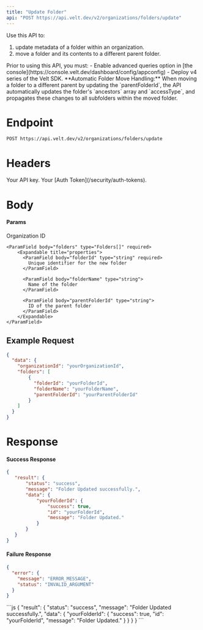 ```yaml
---
title: "Update Folder"
api: "POST https://api.velt.dev/v2/organizations/folders/update"
---
```


Use this API to:
1. update metadata of a folder within an organization.
2. move a folder and its contents to a different parent folder.

<Warning>
Prior to using this API, you must:
- Enable advanced queries option in [the console](https://console.velt.dev/dashboard/config/appconfig)
- Deploy v4 series of the Velt SDK.
</Warning>

<Note>
**Automatic Folder Move Handling:** When moving a folder to a different parent by updating the `parentFolderId`, the API automatically updates the folder's `ancestors` array and `accessType`, and propagates these changes to all subfolders within the moved folder.
</Note>

# Endpoint

`POST https://api.velt.dev/v2/organizations/folders/update`

# Headers

<ParamField header="x-velt-api-key" type="string" required>
  Your API key.
</ParamField>

<ParamField header="x-velt-auth-token" type="string" required>
  Your [Auth Token](/security/auth-tokens).
</ParamField>

# Body

#### Params

<ParamField body="data" type="object" required>
  <Expandable title="properties">
    <ParamField body="organizationId" type="string" required>
      Organization ID
    </ParamField>

    <ParamField body="folders" type="Folders[]" required>
        <Expandable title="properties">
          <ParamField body="folderId" type="string" required>
            Unique identifier for the new folder
          </ParamField>

          <ParamField body="folderName" type="string">
            Name of the folder
          </ParamField>

          <ParamField body="parentFolderId" type="string">
            ID of the parent folder
          </ParamField>
        </Expandable>
    </ParamField>
  </Expandable>
</ParamField>

## **Example Request**

```JSON
{
  "data": {
    "organizationId": "yourOrganizationId",
    "folders": [
        {
          "folderId": "yourFolderId", 
          "folderName": "yourFolderName",
          "parentFolderId": "yourParentFolderId"
        }
    ]
  }
}
```

# Response

#### Success Response

```JSON
{
   "result": {
       "status": "success",
       "message": "Folder Updated successfully.",
       "data": {
           "yourFolderId": {
               "success": true,
               "id": "yourFolderId",
               "message": "Folder Updated."
           }
       }
   }
}
```

#### Failure Response

```JSON
{
  "error": {
    "message": "ERROR_MESSAGE",
    "status": "INVALID_ARGUMENT"
  }
}
```

<ResponseExample>
```js
{
   "result": {
       "status": "success",
       "message": "Folder Updated successfully.",
       "data": {
           "yourFolderId": {
               "success": true,
               "id": "yourFolderId",
               "message": "Folder Updated."
           }
       }
   }
}
```
</ResponseExample>